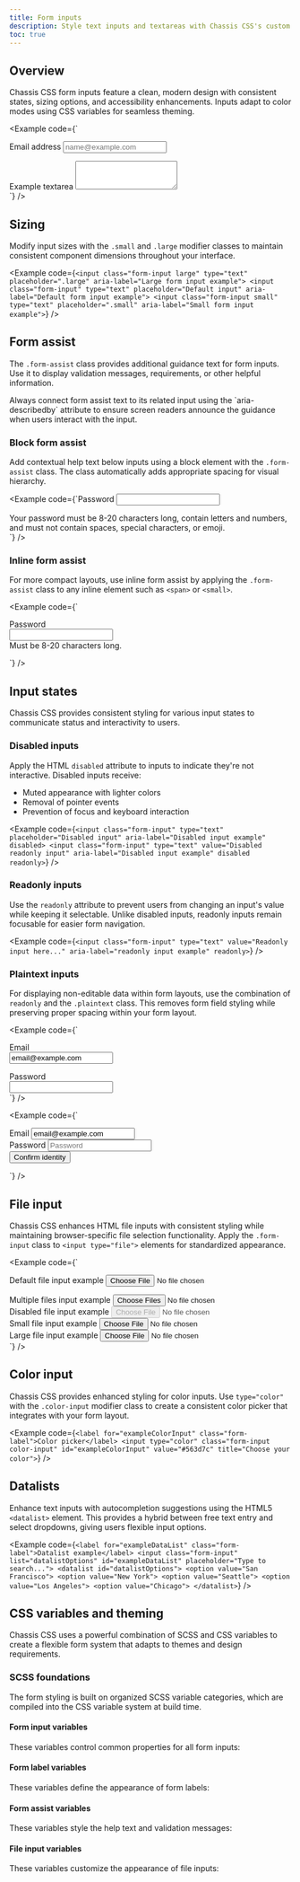 ```yaml
---
title: Form inputs
description: Style text inputs and textareas with Chassis CSS's custom appearance, responsive sizing, and accessibility features.
toc: true
---
```


## Overview

Chassis CSS form inputs feature a clean, modern design with consistent states, sizing options, and accessibility enhancements. Inputs adapt to color modes using CSS variables for seamless theming.

<Example code={`<div class="mb-medium">
    <label for="exampleFormControlInput1" class="form-label">Email address</label>
    <input type="email" class="form-input" id="exampleFormControlInput1" placeholder="name@example.com">
  </div>
  <div class="mb-medium">
    <label for="exampleFormControlTextarea1" class="form-label">Example textarea</label>
    <textarea class="form-input" id="exampleFormControlTextarea1" rows="3"></textarea>
  </div>`} />

## Sizing

Modify input sizes with the `.small` and `.large` modifier classes to maintain consistent component dimensions throughout your interface.

<Example code={`<input class="form-input large" type="text" placeholder=".large" aria-label="Large form input example">
<input class="form-input" type="text" placeholder="Default input" aria-label="Default form input example">
<input class="form-input small" type="text" placeholder=".small" aria-label="Small form input example">`} />

## Form assist

The `.form-assist` class provides additional guidance text for form inputs. Use it to display validation messages, requirements, or other helpful information.

<Callout type="warning">
Always connect form assist text to its related input using the `aria-describedby` attribute to ensure screen readers announce the guidance when users interact with the input.
</Callout>

### Block form assist

Add contextual help text below inputs using a block element with the `.form-assist` class. The class automatically adds appropriate spacing for visual hierarchy.

<Example code={`<label for="inputPassword5" class="form-label">Password</label>
  <input type="password" id="inputPassword5" class="form-input" aria-describedby="passwordHelpBlock">
  <div id="passwordHelpBlock" class="form-assist">
    Your password must be 8-20 characters long, contain letters and numbers, and must not contain spaces, special characters, or emoji.
  </div>`} />

### Inline form assist

For more compact layouts, use inline form assist by applying the `.form-assist` class to any inline element such as `<span>` or `<small>`.

<Example code={`<div class="row g-medium align-items-center">
    <div class="col-auto">
      <label for="inputPassword6" class="col-form-label">Password</label>
    </div>
    <div class="col-auto">
      <input type="password" id="inputPassword6" class="form-input" aria-describedby="passwordHelpInline">
    </div>
    <div class="col-auto">
      <span id="passwordHelpInline" class="form-assist">
        Must be 8-20 characters long.
      </span>
    </div>
  </div>`} />

## Input states

Chassis CSS provides consistent styling for various input states to communicate status and interactivity to users.

### Disabled inputs

Apply the HTML `disabled` attribute to inputs to indicate they're not interactive. Disabled inputs receive:
- Muted appearance with lighter colors
- Removal of pointer events
- Prevention of focus and keyboard interaction

<Example code={`<input class="form-input" type="text" placeholder="Disabled input" aria-label="Disabled input example" disabled>
<input class="form-input" type="text" value="Disabled readonly input" aria-label="Disabled input example" disabled readonly>`} />

### Readonly inputs

Use the `readonly` attribute to prevent users from changing an input's value while keeping it selectable. Unlike disabled inputs, readonly inputs remain focusable for easier form navigation.

<Example code={`<input class="form-input" type="text" value="Readonly input here..." aria-label="readonly input example" readonly>`} />

### Plaintext inputs

For displaying non-editable data within form layouts, use the combination of `readonly` and the `.plaintext` class. This removes form field styling while preserving proper spacing within your form layout.

<Example code={`<div class="mb-medium row">
    <label for="staticEmail" class="col-small-2 col-form-label">Email</label>
    <div class="col-small-10">
      <input type="text" readonly class="form-input plaintext" id="staticEmail" value="email@example.com">
    </div>
  </div>
  <div class="mb-medium row">
    <label for="inputPassword" class="col-small-2 col-form-label">Password</label>
    <div class="col-small-10">
      <input type="password" class="form-input" id="inputPassword">
    </div>
  </div>`} />

<Example code={`<form class="row g-3">
    <div class="col-auto">
      <label for="staticEmail2" class="visually-hidden">Email</label>
      <input type="text" readonly class="form-input plaintext" id="staticEmail2" value="email@example.com">
    </div>
    <div class="col-auto">
      <label for="inputPassword2" class="visually-hidden">Password</label>
      <input type="password" class="form-input" id="inputPassword2" placeholder="Password">
    </div>
    <div class="col-auto">
      <button type="submit" class="button primary mb-medium">Confirm identity</button>
    </div>
  </form>`} />

## File input

Chassis CSS enhances HTML file inputs with consistent styling while maintaining browser-specific file selection functionality. Apply the `.form-input` class to `<input type="file">` elements for standardized appearance.

<Example code={`<div class="mb-medium">
    <label for="formFile" class="form-label">Default file input example</label>
    <input class="form-input" type="file" id="formFile">
  </div>
  <div class="mb-medium">
    <label for="formFileMultiple" class="form-label">Multiple files input example</label>
    <input class="form-input" type="file" id="formFileMultiple" multiple>
  </div>
  <div class="mb-medium">
    <label for="formFileDisabled" class="form-label">Disabled file input example</label>
    <input class="form-input" type="file" id="formFileDisabled" disabled>
  </div>
  <div class="mb-medium">
    <label for="formFileSm" class="form-label">Small file input example</label>
    <input class="form-input small" id="formFileSm" type="file">
  </div>
  <div>
    <label for="formFileLg" class="form-label">Large file input example</label>
    <input class="form-input large" id="formFileLg" type="file">
  </div>`} />

## Color input

Chassis CSS provides enhanced styling for color inputs. Use `type="color"` with the `.color-input` modifier class to create a consistent color picker that integrates with your form layout.

<Example code={`<label for="exampleColorInput" class="form-label">Color picker</label>
<input type="color" class="form-input color-input" id="exampleColorInput" value="#563d7c" title="Choose your color">`} />

## Datalists

Enhance text inputs with autocompletion suggestions using the HTML5 `<datalist>` element. This provides a hybrid between free text entry and select dropdowns, giving users flexible input options.

<Example code={`<label for="exampleDataList" class="form-label">Datalist example</label>
  <input class="form-input" list="datalistOptions" id="exampleDataList" placeholder="Type to search...">
  <datalist id="datalistOptions">
    <option value="San Francisco">
    <option value="New York">
    <option value="Seattle">
    <option value="Los Angeles">
    <option value="Chicago">
  </datalist>`} />

## CSS variables and theming

Chassis CSS uses a powerful combination of SCSS and CSS variables to create a flexible form system that adapts to themes and design requirements.

<DocsCSS />

### SCSS foundations

The form styling is built on organized SCSS variable categories, which are compiled into the CSS variable system at build time.

<DocsSASSVars />

#### Form input variables

These variables control common properties for all form inputs:

<ScssDocs name="form-input-variables" file="scss/_variables.scss" />

#### Form label variables

These variables define the appearance of form labels:

<ScssDocs name="form-label-variables" file="scss/_variables.scss" />

#### Form assist variables

These variables style the help text and validation messages:

<ScssDocs name="form-assist-variables" file="scss/_variables.scss" />

#### File input variables

These variables customize the appearance of file inputs:

<ScssDocs name="form-file-variables" file="scss/_variables.scss" />

